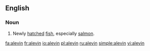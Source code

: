 ==English==

===Noun===
{{en-noun}}

# Newly [[hatch]]ed [[fish]], especially [[salmon]].

[[fa:alevin]]
[[fr:alevin]]
[[io:alevin]]
[[pl:alevin]]
[[ru:alevin]]
[[simple:alevin]]
[[vi:alevin]]